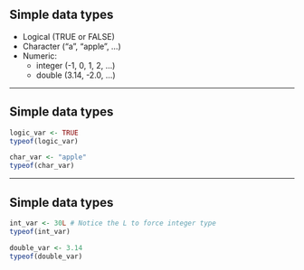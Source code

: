 ## Simple data types

* Logical (TRUE or FALSE)
* Character ("a", "apple", ...)
* Numeric: 
  + integer (-1, 0, 1, 2, ...)
  + double (3.14, -2.0, ...)

---

## Simple data types

```{r}
logic_var <- TRUE
typeof(logic_var)
```

```{r}
char_var <- "apple"
typeof(char_var)
```

---

## Simple data types

```{r}
int_var <- 30L # Notice the L to force integer type
typeof(int_var)
```

```{r}
double_var <- 3.14
typeof(double_var)
```
